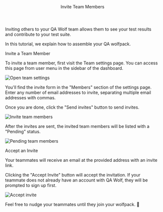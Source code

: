 
<Layout>

<Header>Invite Team Members</Header>

Inviting others to your QA Wolf team allows them to see your test results and contribute to your test suite.

In this tutorial, we explain how to assemble your QA wolfpack.

<SubHeader>Invite a Team Member</SubHeader>

To invite a team member, first visit the <ExternalLink href="https://www.qawolf.com/settings">Team settings page</ExternalLink>. You can access this page from user menu in the sidebar of the dashboard.

<Image
  alt="Open team settings"
  height={348}
  src="/docs/invite-team-members/dashboard.png"
  width={1600}
/>

You'll find the invite form in the "Members" section of the settings page. Enter any number of email addresses to invite, separating multiple email addresses with commas.

Once you are done, click the "Send invites" button to send invites.

<Image
  alt="Invite team members"
  height={651}
  src="/docs/invite-team-members/invite-team-members.png"
  width={1600}
/>

After the invites are sent, the invited team members will be listed with a "Pending" status.

<Image
  alt="Pending team members"
  height={289}
  src="/docs/invite-team-members/pending-invites.png"
  width={618}
/>

<SubHeader>Accept an Invite</SubHeader>

Your teammates will receive an email at the provided address with an invite link.

Clicking the "Accept Invite" button will accept the invitation. If your teammate does not already have an account with QA Wolf, they will be prompted to sign up first.

<Image
  alt="Accept invite"
  height={731}
  src="/docs/invite-team-members/accept-invite.png"
  width={1600}
/>

Feel free to nudge your teammates until they join your wolfpack. 🐺

</Layout>

